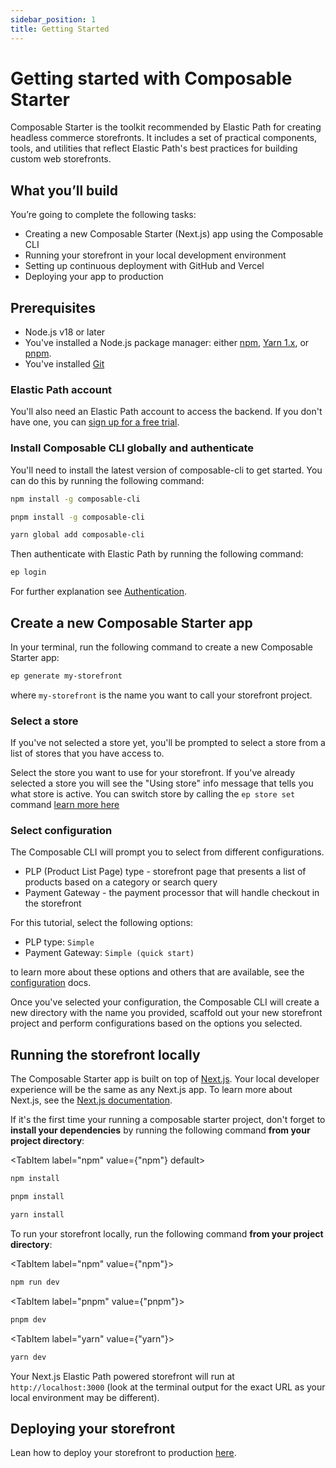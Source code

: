 ```yaml
---
sidebar_position: 1
title: Getting Started
---
```


# Getting started with Composable Starter

Composable Starter is the toolkit recommended by Elastic Path for creating headless commerce storefronts. It includes a set of practical components, tools, and utilities that reflect Elastic Path's best practices for building custom web storefronts.

## What you’ll build

You’re going to complete the following tasks:

- Creating a new Composable Starter (Next.js) app using the Composable CLI
- Running your storefront in your local development environment
- Setting up continuous deployment with GitHub and Vercel
- Deploying your app to production

## Prerequisites

- Node.js v18 or later
- You've installed a Node.js package manager: either [npm](https://www.npmjs.com/get-npm), [Yarn 1.x](https://classic.yarnpkg.com/lang/en/docs/install), or [pnpm](https://pnpm.io/installation).
- You've installed [Git](https://git-scm.com/)

### Elastic Path account
You'll also need an Elastic Path account to access the backend. If you don't have one, you can [sign up for a free trial](https://useast.cm.elasticpath.com/free-trial).

### Install Composable CLI globally and authenticate

You'll need to install the latest version of composable-cli to get started. You can do this by running the following command:

<Tabs>

<TabItem value="npm" label="npm" default>

```bash
npm install -g composable-cli
```

</TabItem>
<TabItem label="pnpm" value="pnpm" >

```bash
pnpm install -g composable-cli
```

</TabItem>

<TabItem label="yarn" value="yarn">

```bash
yarn global add composable-cli
```

</TabItem>
</Tabs>

Then authenticate with Elastic Path by running the following command:

```bash
ep login
```

For further explanation see [Authentication](/docs/developer-tools/composable-cli/installation#authentication).

## Create a new Composable Starter app

In your terminal, run the following command to create a new Composable Starter app:

```bash
ep generate my-storefront
```

where `my-storefront` is the name you want to call your storefront project.

### Select a store

If you've not selected a store yet, you'll be prompted to select a store from a list of stores that you have access to.

Select the store you want to use for your storefront. If you've already selected a store you will see the "Using store" info message that tells you what store is active. You can switch store by calling the `ep store set` command [learn more here](/docs/developer-tools/composable-cli/commands#command-reference)

### Select configuration

The Composable CLI will prompt you to select from different configurations.

- PLP (Product List Page) type - storefront page that presents a list of products based on a category or search query
- Payment Gateway - the payment processor that will handle checkout in the storefront

For this tutorial, select the following options:

- PLP type: `Simple`
- Payment Gateway: `Simple (quick start)`

to learn more about these options and others that are available, see the [configuration](/docs/category/configurations-1) docs.

Once you've selected your configuration, the Composable CLI will create a new directory with the name you provided, scaffold out your new storefront project and perform configurations based on the options you selected.


## Running the storefront locally

The Composable Starter app is built on top of [Next.js](https://nextjs.org/). Your local developer experience will be the same as any Next.js app. To learn more about Next.js, see the [Next.js documentation](https://nextjs.org/docs).

If it's the first time your running a composable starter project, don't forget to **install your dependencies** by running the following command **from your project directory**:

<Tabs>

<TabItem label="npm" value={"npm"} default>

```bash
npm install
```

</TabItem>
<TabItem label="pnpm" value={"pnpm"}>

```bash
pnpm install
```

</TabItem>
<TabItem label="yarn" value={"yarn"}>

```bash
yarn install
```

</TabItem>
</Tabs>

To run your storefront locally, run the following command **from your project directory**:

<Tabs>

<TabItem label="npm" value={"npm"}>

```bash
npm run dev
```

</TabItem>

<TabItem label="pnpm" value={"pnpm"}>

```bash
pnpm dev
```

</TabItem>

<TabItem label="yarn" value={"yarn"}>

```bash
yarn dev
```

</TabItem>

</Tabs>

Your Next.js Elastic Path powered storefront will run at `http://localhost:3000` (look at the terminal output for the exact URL as your local environment may be different).

## Deploying your storefront

Lean how to deploy your storefront to production [here](/docs/developer-tools/composable-starter/deploy/storefront-deploy).
